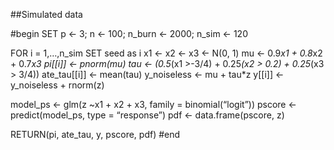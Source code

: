 ##Simulated data

#begin
SET p <- 3; n <- 100; n_burn <- 2000; n_sim <- 120

FOR i = 1,...,n_sim
  SET seed as i
  x1 <- x2 <- x3 <- N(0, 1)
  mu <- 0.9*x1 + 0.8*x2 + 0.7*x3
  pi[[i]] <- pnorm(mu)
  tau <- (0.5*(x1 >-3/4) + 0.25*(x2 > 0.2) + 0.25*(x3 > 3/4))
  ate_tau[[i]] <- mean(tau)
  y_noiseless <- mu + tau*z
  y[[i]] <- y_noiseless + rnorm(z)
  
  model_ps <- glm(z ~x1 + x2 + x3, family = binomial("logit"))
  pscore <- predict(model_ps, type = "response")
  pdf <- data.frame(pscore, z)
  
RETURN(pi, ate_tau, y, pscore, pdf)
#end  


